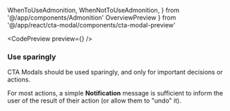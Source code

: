 ---
---

  WhenToUseAdmonition,
  WhenNotToUseAdmonition,
} from '@/app/components/Admonition'
  OverviewPreview
} from '@/app/react/cta-modal/components/cta-modal-preview'

<WhenToUseAdmonition description="When you need the user to see actions that needs to have attention drawn to it." />

<CodePreview preview={<OverviewPreview />} />

<DripDivider />

### Use sparingly

CTA Modals should be used sparingly, and only for important decisions or actions.

For most actions, a simple **Notification** message is sufficient to inform the user of the result of their action (or allow them to "undo" it).